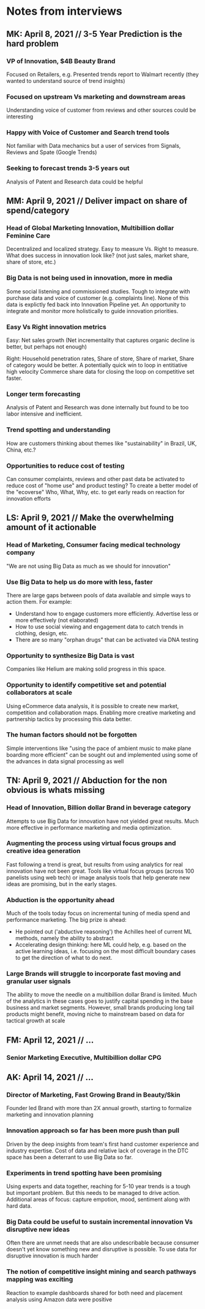 # Notes from interviews

## MK: April 8, 2021 // 3-5 Year Prediction is the hard problem

### VP of Innovation, $4B Beauty Brand
Focused on Retailers, e.g. Presented trends report to Walmart recently (they wanted to understand source of trend insights)

### Focused on upstream Vs marketing and downstream areas
Understanding voice of customer from reviews and other sources could be interesting

### Happy with Voice of Customer and Search trend tools
Not familiar with Data mechanics but a user of services from Signals, Reviews and Spate (Google Trends)

### Seeking to forecast trends 3-5 years out
Analysis of Patent and Research data could be helpful


## MM: April 9, 2021 // Deliver impact on share of spend/category

### Head of Global Marketing Innovation, Multibillion dollar Feminine Care
Decentralized and localized strategy. Easy to measure Vs. Right to measure.
What does success in innovation look like? (not just sales, market share, share of store, etc.)

### Big Data is not being used in innovation, more in media
Some social listening and commissioned studies. Tough to integrate with purchase data and voice of customer
(e.g. complaints line). None of this data is explictly fed back into Innovation Pipeline yet. An opportunity
to integrate and monitor more holistically to guide innovation priorities.

### Easy Vs Right innovation metrics
Easy: Net sales growth (Net incrementality that captures organic decline is better, but perhaps not enough)

Right: Household penetration rates, Share of store, Share of market, Share of category would be better.
A potentially quick win to loop in entitiative high velocity Commerce share data for closing the loop on competitive set faster.

### Longer term forecasting
Analysis of Patent and Research was done internally but found to be too labor intensive and inefficient.

### Trend spotting and understanding
How are customers thinking about themes like "sustainability" in Brazil, UK, China, etc.?

### Opportunities to reduce cost of testing
Can consumer complaints, reviews and other past data be activated to reduce cost of "home use" and product testing?
To create a better model of the "ecoverse" Who, What, Why, etc. to get early reads on reaction for innovation efforts

## LS: April 9, 2021 // Make the overwhelming amount of it actionable

### Head of Marketing, Consumer facing medical technology company
"We are not using Big Data as much as we should for innovation"

### Use Big Data to help us do more with less, faster
There are large gaps between pools of data available and simple ways to action them. For example:
- Understand how to engage customers more efficiently. Advertise less or more effectively (not elaborated)
- How to use social viewing and engagement data to catch trends in clothing, design, etc.
- There are so many "orphan drugs" that can be activated via DNA testing

### Opportunity to synthesize Big Data is vast
Companies like Helium are making solid progress in this space.

### Opportunity to identify competitive set and potential collaborators at scale
Using eCommerce data analysis, it is possible to create new market, competition and collaboration maps.
Enabling more creative marketing and partnership tactics by processing this data better.

### The human factors should not be forgotten
Simple interventions like "using the pace of ambient music to make plane boarding more efficient" 
can be sought out and implemented using some of the advances in data signal processing as well

## TN: April 9, 2021 // Abduction for the non obvious is whats missing

### Head of Innovation, Billion dollar Brand in beverage category
Attempts to use Big Data for innovation have not yielded great results. Much more effective in 
performance marketing and media optimization.

### Augmenting the process using virtual focus groups and creative idea generation
Fast following a trend is great, but results from using analytics for real innovation have not been great. Tools like virtual focus groups (across 100 panelists using web tech)
or image analysis tools that help generate new ideas are promising, but in the early stages.

### Abduction is the opportunity ahead
Much of the tools today focus on incremental tuning of media spend and performance marketing. The big prize is ahead:
- He pointed out ('abductive reasoning') the Achilles heel of current ML methods, namely the ability to abstract
- Accelerating design thinking:  here ML could help, e.g. based on the active learning ideas, i.e. focusing on the most difficult boundary cases to get the direction of what to do next. 

### Large Brands will struggle to incorporate fast moving and granular user signals
The ability to move the needle on a multibillion dollar Brand is limited. Much of the analytics
in these cases goes to justify capital spending in the base business and market segments.
However, small brands producing long tail products might benefit, moving niche to mainstream based on data for tactical growth at scale

## FM: April 12, 2021 // ...

### Senior Marketing Executive, Multibillion dollar CPG

## AK: April 14, 2021 // ...

### Director of Marketing, Fast Growing Brand in Beauty/Skin 
Founder led Brand with more than 2X annual growth, starting to formalize marketing and innovation planning

### Innovation approach so far has been more push than pull
Driven by the deep insights from team's first hand customer experience and industry expertise.
Cost of data and relative lack of coverage in the DTC space has been a deterrant to use Big Data so far.

### Experiments in trend spotting have been promising
Using experts and data together, reaching for 5-10 year trends is a tough but important problem.
But this needs to be managed to drive action. Additional areas of focus: capture empotion, mood, sentiment along with hard data.

### Big Data could be useful to sustain incremental innovation Vs disruptive new ideas
Often there are unmet needs that are also undescribable because consumer doesn't yet know something new and disruptive is possible.
To use data for disruptive innovation is much harder

### The notion of competitive insight mining and search pathways mapping was exciting
Reaction to example dashboards shared for both need and placement analysis using Amazon data were positive
